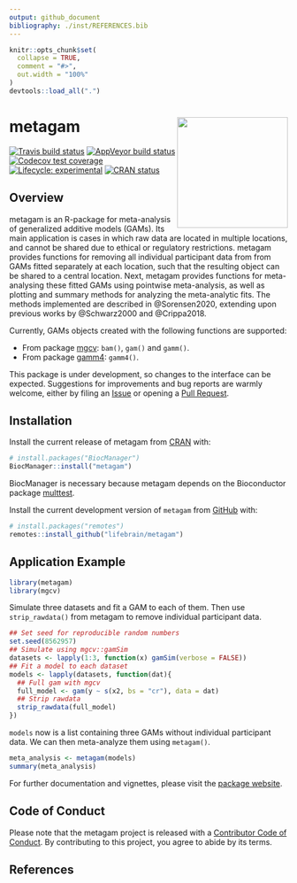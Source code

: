 ```yaml
---
output: github_document
bibliography: ./inst/REFERENCES.bib
---
```


<!-- README.md is generated from README.Rmd. Please edit that file -->

```r
knitr::opts_chunk$set(
  collapse = TRUE,
  comment = "#>",
  out.width = "100%"
)
devtools::load_all(".")
```

# metagam <img src="man/figures/logo.png" height=200 align="right"/>

<!-- badges: start -->
[![Travis build status](https://travis-ci.org/lifebrain/metagam.svg?branch=master)](https://travis-ci.org/lifebrain/metagam)
[![AppVeyor build status](https://ci.appveyor.com/api/projects/status/github/Lifebrain/metagam?branch=master&svg=true)](https://ci.appveyor.com/project/Lifebrain/metagam)
[![Codecov test coverage](https://codecov.io/gh/Lifebrain/metagam/branch/master/graph/badge.svg)](https://codecov.io/gh/Lifebrain/metagam?branch=master)
[![Lifecycle: experimental](https://img.shields.io/badge/lifecycle-experimental-orange.svg)](https://www.tidyverse.org/lifecycle/#experimental)
[![CRAN status](https://www.r-pkg.org/badges/version/metagam)](https://CRAN.R-project.org/package=metagam)
<!-- badges: end -->


## Overview

metagam is an R-package for meta-analysis of generalized additive models (GAMs). Its main application is cases in which raw data are located in multiple locations, and cannot be shared due to ethical or regulatory restrictions. metagam provides functions for removing all individual participant data from from GAMs fitted separately at each location, such that the resulting object can be shared to a central location. Next, metagam provides functions for meta-analysing these fitted GAMs using pointwise meta-analysis, as well as plotting and summary methods for analyzing the meta-analytic fits. The methods implemented are described in @Sorensen2020, extending upon previous works by @Schwarz2000 and @Crippa2018.

Currently, GAMs objects created with the following functions are supported:

- From package [mgcv](https://cran.r-project.org/package=mgcv): `bam()`, `gam()` and `gamm()`.
- From package [gamm4](https://cran.r-project.org/package=gamm4): `gamm4()`.

This package is under development, so changes to the interface can be expected. Suggestions for improvements and bug reports are warmly welcome, either by filing an [Issue](https://github.com/lifebrain/metagam/issues) or opening a [Pull Request](https://github.com/lifebrain/metagam/pulls).

## Installation

Install the current release of metagam from [CRAN](https://cran.r-project.org/) with:

```r
# install.packages("BiocManager")
BiocManager::install("metagam")
```

BiocManager is necessary because metagam depends on the Bioconductor package [multtest](https://www.bioconductor.org/packages/multtest/).

Install the current development version of `metagam` from [GitHub](https://github.com/) with:

```r
# install.packages("remotes")
remotes::install_github("lifebrain/metagam")
```

## Application Example

```r
library(metagam)
library(mgcv)
```

Simulate three datasets and fit a GAM to each of them. Then use `strip_rawdata()` from metagam to remove individual participant data.

```r
## Set seed for reproducible random numbers
set.seed(8562957)
## Simulate using mgcv::gamSim
datasets <- lapply(1:3, function(x) gamSim(verbose = FALSE))
## Fit a model to each dataset
models <- lapply(datasets, function(dat){
  ## Full gam with mgcv
  full_model <- gam(y ~ s(x2, bs = "cr"), data = dat)
  ## Strip rawdata
  strip_rawdata(full_model)
})
```

`models` now is a list containing three GAMs without individual participant data. We can then meta-analyze them using `metagam()`.

```r
meta_analysis <- metagam(models)
summary(meta_analysis)
```



For further documentation and vignettes, please visit the [package website](https://lifebrain.github.io/metagam/).


## Code of Conduct

Please note that the metagam project is released with a [Contributor Code of Conduct](https://www.contributor-covenant.org/version/1/0/0/code-of-conduct.html). By contributing to this project, you agree to abide by its terms.

## References
